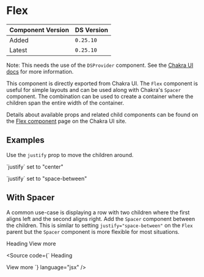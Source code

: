 

<Meta title="Components/Chakra Exports/Layout/Flex" />

# Flex

| Component Version | DS Version |
| ----------------- | ---------- |
| Added             | `0.25.10`  |
| Latest            | `0.25.10`  |

Note: This needs the use of the `DSProvider` component. See the
[Chakra UI docs](../?path=/docs/chakra-ui--docs#dsprovider) for more information.

This component is directly exported from Chakra UI. The `Flex` component is
useful for simple layouts and can be used along with Chakra's `Spacer` component.
The combination can be used to create a container where the children span the
entire width of the container.

Details about available props and related child components can be found on the
[Flex component](https://chakra-ui.com/docs/layout/flex) page on the Chakra UI site.

<Canvas>
  <Flex alignItems="baseline">
    <Box w="20" h="20" bg="brand.primary" />
    <Box w="20" h="20" bg="brand.secondary" />
    <Box w="20" h="20" bg="brand.primary" />
    <Box w="20" h="20" bg="brand.secondary" />
    <Box w="20" h="20" bg="brand.primary" />
  </Flex>
</Canvas>

## Examples

Use the `justify` prop to move the children around.

<Canvas>
  <VStack align="stretch">
    <div>
      <p>`justify` set to "center"</p>
      <Flex alignItems="baseline" justify="center">
        <Box w="20" h="20" bg="brand.primary" />
        <Box w="20" h="20" bg="brand.secondary" />
        <Box w="20" h="20" bg="brand.primary" />
        <Box w="20" h="20" bg="brand.secondary" />
        <Box w="20" h="20" bg="brand.primary" />
      </Flex>
    </div>
    <div>
      <p>`justify` set to "space-between"</p>
      <Flex alignItems="baseline" justify="space-between">
        <Box w="20" h="20" bg="brand.primary" />
        <Box w="20" h="20" bg="brand.secondary" />
        <Box w="20" h="20" bg="brand.primary" />
        <Box w="20" h="20" bg="brand.secondary" />
        <Box w="20" h="20" bg="brand.primary" />
      </Flex>
    </div>
  </VStack>
</Canvas>

## With Spacer

A common use-case is displaying a row with two children where the first aligns
left and the second aligns right. Add the `Spacer` component between the children.
This is similar to setting `justify="space-between"` on the `Flex` parent but
the `Spacer` component is more flexible for most situations.

<Canvas>
  <Flex alignItems="baseline">
    <Heading id="row-heading" level="three">
      Heading
    </Heading>
    <Spacer />
    <Link href="#viewmore" type="forwards">
      View more
    </Link>
  </Flex>
</Canvas>

<Source
  code={`
<Flex alignItems="baseline">
  <Heading id="row-heading" level="three">
    Heading
  </Heading>
  <Spacer />
  <Link href="#viewmore" type="forwards">
    View more
  </Link>
</Flex>
`}
  language="jsx"
/>
